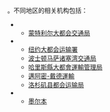 {{fact|'''大都会交通局'''或'''大都会运输署'''是负责[[大都会|大型城市]]综合交通的组织机构|time = 2021-3-21}}。不同地区的相关机构包括：

* {{CAN}}
** [[蒙特利尔|蒙特利尔]][[大都会交通局_(蒙特利尔)|大都会交通局]]
* {{USA}}
** [[纽约|纽约]][[大都会运输署|大都会运输署]]
** [[波士顿|波士顿]][[马萨诸塞湾交通局|马萨诸塞湾交通局]]
** [[哈里斯縣大都會運輸管理局|哈里斯縣大都會運輸管理局]]
** [[邁阿密-戴德運輸|邁阿密-戴德運輸]]
** [[洛杉矶县都会运输局|洛杉矶县都会运输局]]
* {{澳大利亚}}
** [[墨尔本|墨尔本]]{{tsl|en|Metropolitan Transit Authority (Victoria)|大都会交通局 (墨尔本)|大都会交通局}}

{{disambig|cat=六字组织机构消歧义}}